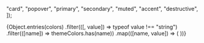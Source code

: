 


  "card",
  "popover",
  "primary",
  "secondary",
  "muted",
  "accent",
  "destructive",
]);

<Meta title="System/Colors" />
<ColorPalette>
  {Object.entries(colors)
    .filter(([, value]) => typeof value !== "string")
    .filter(([name]) => themeColors.has(name))
    .map(([name, value]) => (
      <ColorItem key={name} title={name} colors={value} />
    ))}
</ColorPalette>
